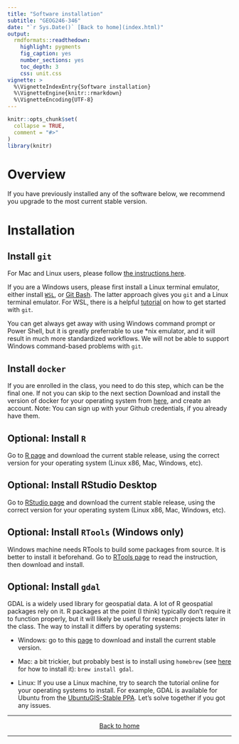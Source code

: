 ```yaml
---
title: "Software installation"
subtitle: "GEOG246-346"
date: "`r Sys.Date()` [Back to home](index.html)"
output:
  rmdformats::readthedown:
    highlight: pygments
    fig_caption: yes
    number_sections: yes
    toc_depth: 3
    css: unit.css
vignette: >
  %\VignetteIndexEntry{Software installation}
  %\VignetteEngine{knitr::rmarkdown}
  %\VignetteEncoding{UTF-8}
---
```


```r
knitr::opts_chunk$set(
  collapse = TRUE,
  comment = "#>"
)
library(knitr)
```

# Overview
If you have previously installed any of the software below, we recommend you upgrade to the most current stable version.

# Installation
## Install `git`

For Mac and Linux users, please follow [the instructions here](https://git-scm.com/book/en/v2/Getting-Started-Installing-Git). 

If you are a Windows users, please first install a Linux terminal emulator, either install [`WSL`](https://learn.microsoft.com/en-us/windows/wsl/install), or [Git Bash](https://gitforwindows.org/). The latter approach gives you `git` and a Linux terminal emulator. For WSL, there is a helpful [tutorial](https://learn.microsoft.com/en-us/windows/wsl/tutorials/wsl-git#installing-git) on how to get started with `git`. 
 
You can get always get away with using Windows command prompt or Power Shell, but it is greatly preferrable to use *nix emulator, and it will result in much more standardized workflows.  We will not be able to support Windows command-based problems with `git`.  

## Install `docker`
If you are enrolled in the class, you need to do this step, which can be the final one. If not you can skip to the next section
Download and install the version of docker for your operating system from [here](https://www.docker.com/products/docker-desktop/), and create an account. Note: You can sign up with your Github credentials, if you already have them. 

## Optional: Install `R`
Go to [R page](https://www.r-project.org) and download the current stable release, using the correct version for your operating system (Linux x86, Mac, Windows, etc).

## Optional: Install RStudio Desktop
Go to [RStudio page](https://rstudio.com/products/rstudio/download/#download) and download the current stable release, using the correct version for your operating system (Linux x86, Mac, Windows, etc).

## Optional: Install `RTools` (Windows only)
Windows machine needs RTools to build some packages from source. It is better to install it beforehand. Go to [RTools page](https://cran.r-project.org/bin/windows/Rtools/) to read the instruction, then download and install.

## Optional: Install `gdal`
GDAL is a widely used library for geospatial data. A lot of R geospatial packages rely on it. R packages at the point (I think) typically don't require it to function properly, but it will likely be useful for research projects later in the class. The way to install it differs by operating systems:

- Windows: go to this [page](https://gdal.org/download.html) to download and install the current stable version.

- Mac: a bit trickier, but probably best is to install using `homebrew` (see [here](https://brew.sh/) for how to install it): `brew install gdal`.

- Linux: If you use a Linux machine, try to search the tutorial online for your operating systems to install. For example, GDAL is available for Ubuntu from the [UbuntuGIS-Stable PPA](https://launchpad.net/~ubuntugis/+archive/ubuntu/ppa?field.series_filter=xenial). Let's solve together if you got any issues.
    
***
<center>
[Back to home](index.html)
</center>
***
